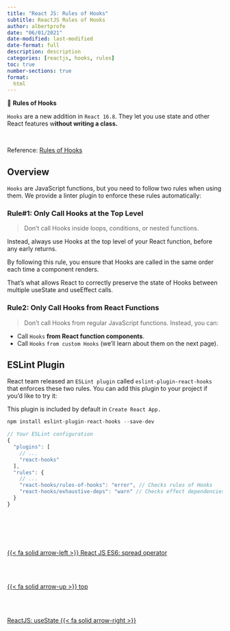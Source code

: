 ```yaml
---
title: "React JS: Rules of Hooks"
subtitle: ReactJS Rules of Hooks
author: albertprofe
date: "06/01/2021"
date-modified: last-modified
date-format: full
description: description
categories: [reactjs, hooks, rules]
toc: true
number-sections: true
format:
  html
---
```


::: {.summary}

📘 **Rules of Hooks**

`Hooks` are a new addition in `React 16.8`. They let you use state and other React features w**ithout writing a class.**


:::

</br>

Reference: [Rules of Hooks](https://legacy.reactjs.org/docs/hooks-rules.html){.external}

## Overview

`Hooks` are JavaScript functions, but you need to follow two rules when using them. We provide a linter plugin to enforce these rules automatically:


### Rule#1: Only Call Hooks at the Top Level

> Don’t call Hooks inside loops, conditions, or nested functions. 

Instead, always use Hooks at the top level of your React function, before any early returns.

By following this rule, you ensure that Hooks are called in the same order each time a component renders. 

That’s what allows React to correctly preserve the state of Hooks between multiple useState and useEffect calls.

### Rule2: Only Call Hooks from React Functions

> Don’t call Hooks from regular JavaScript functions. Instead, you can:

- Call `Hooks` **from React function components**.
- Call `Hooks` `from custom Hooks` (we’ll learn about them on the next page).


## ESLint Plugin

React team released an `ESLint plugin` called `eslint-plugin-react-hooks` that enforces these two rules. You can add this plugin to your project if you’d like to try it:

This plugin is included by default in `Create React App.`

```js
npm install eslint-plugin-react-hooks --save-dev
```

```js
// Your ESLint configuration
{
  "plugins": [
    // ...
    "react-hooks"
  ],
  "rules": {
    // ...
    "react-hooks/rules-of-hooks": "error", // Checks rules of Hooks
    "react-hooks/exhaustive-deps": "warn" // Checks effect dependencies
  }
}
```



<!--- navLinks -->
<br><br>
<div class=row>
<br>
<div class='column left previous'>
<br>
[{{< fa solid arrow-left >}} React JS ES6: spread operator](/reactjs/reactjs-es6-spread.qmd)
<br>
</div>
<br>
<div class='column center'>
<br>
[{{< fa solid arrow-up >}} top](#top)
<br>
</div>
<br>
<div class='column right next'>
<br>
[ReactJS: useState  {{< fa solid arrow-right >}}](/reactjs/reactjs-hook-state.qmd)
<br>
</div>
<br>
</div>
